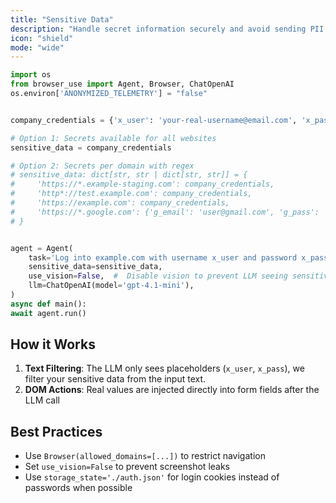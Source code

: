 ```yaml
---
title: "Sensitive Data"
description: "Handle secret information securely and avoid sending PII & passwords to the LLM."
icon: "shield"
mode: "wide"
---
```



```python
import os
from browser_use import Agent, Browser, ChatOpenAI
os.environ['ANONYMIZED_TELEMETRY'] = "false"


company_credentials = {'x_user': 'your-real-username@email.com', 'x_pass': 'your-real-password123'}

# Option 1: Secrets available for all websites
sensitive_data = company_credentials

# Option 2: Secrets per domain with regex
# sensitive_data: dict[str, str | dict[str, str]] = {
#     'https://*.example-staging.com': company_credentials,
#     'http*://test.example.com': company_credentials,
#     'https://example.com': company_credentials,
#     'https://*.google.com': {'g_email': 'user@gmail.com', 'g_pass': 'google_password'},
# }


agent = Agent(
    task='Log into example.com with username x_user and password x_pass',
    sensitive_data=sensitive_data,
    use_vision=False,  #  Disable vision to prevent LLM seeing sensitive data in screenshots
    llm=ChatOpenAI(model='gpt-4.1-mini'),
)
async def main():
await agent.run()
```

## How it Works
1. **Text Filtering**: The LLM only sees placeholders (`x_user`, `x_pass`), we filter your sensitive data from the input text.
2. **DOM Actions**: Real values are injected directly into form fields after the LLM call

## Best Practices
- Use `Browser(allowed_domains=[...])` to restrict navigation
- Set `use_vision=False` to prevent screenshot leaks  
- Use `storage_state='./auth.json'` for login cookies instead of passwords when possible
